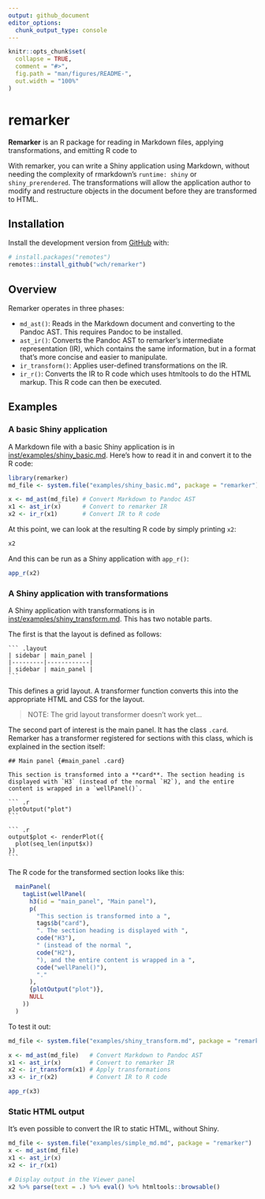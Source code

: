 ```yaml
---
output: github_document
editor_options: 
  chunk_output_type: console
---
```


<!-- README.md is generated from README.Rmd. Please edit that file -->

```r
knitr::opts_chunk$set(
  collapse = TRUE,
  comment = "#>",
  fig.path = "man/figures/README-",
  out.width = "100%"
)
```

# remarker

<!-- badges: start -->
<!-- badges: end -->

**Remarker** is an R package for reading in Markdown files, applying transformations, and emitting R code to 

With remarker, you can write a Shiny application using Markdown, without needing the complexity of rmarkdown's `runtime: shiny` or `shiny_prerendered`. The transformations will allow the application author to modify and restructure objects in the document before they are transformed to HTML. 


## Installation

Install the development version from [GitHub](https://github.com/) with:

``` r
# install.packages("remotes")
remotes::install_github("wch/remarker")
```

## Overview

Remarker operates in three phases:

* `md_ast()`: Reads in the Markdown document and converting to the Pandoc AST. This requires Pandoc to be installed.
* `ast_ir()`: Converts the Pandoc AST to remarker's intermediate representation (IR), which contains the same information, but in a format that's more concise and easier to manipulate.
* `ir_transform()`: Applies user-defined transformations on the IR.
* `ir_r()`: Converts the IR to R code which uses htmltools to do the HTML markup. This R code can then be executed.

## Examples

### A basic Shiny application

A Markdown file with a basic Shiny application is in [inst/examples/shiny_basic.md](inst/examples/shiny_basic.md). Here's how to read it in and convert it to the R code:

```r
library(remarker)
md_file <- system.file("examples/shiny_basic.md", package = "remarker")

x <- md_ast(md_file) # Convert Markdown to Pandoc AST
x1 <- ast_ir(x)      # Convert to remarker IR
x2 <- ir_r(x1)       # Convert IR to R code
```

At this point, we can look at the resulting R code by simply printing `x2`:

```r
x2
```

And this can be run as a Shiny application with `app_r()`:

```r
app_r(x2)
```


### A Shiny application with transformations

A Shiny application with transformations is in [inst/examples/shiny_transform.md](inst/examples/shiny_transform.md). This has two notable parts.

The first is that the layout is defined as follows:

````
``` .layout
| sidebar | main_panel |
|---------|------------|
| sidebar | main_panel |
```
````

This defines a grid layout. A transformer function converts this into the appropriate HTML and CSS for the layout.

> NOTE: The grid layout transformer doesn't work yet...

The second part of interest is the main panel. It has the class `.card`. Remarker has a transformer registered for sections with this class, which is explained in the section itself:

````
## Main panel {#main_panel .card}

This section is transformed into a **card**. The section heading is displayed with `H3` (instead of the normal `H2`), and the entire content is wrapped in a `wellPanel()`.

``` .r
plotOutput("plot")
```

``` .r
output$plot <- renderPlot({
  plot(seq_len(input$x))
})
```
````

The R code for the transformed section looks like this:

``` r
  mainPanel(
    tagList(wellPanel(
      h3(id = "main_panel", "Main panel"),
      p(
        "This section is transformed into a ",
        tags$b("card"),
        ". The section heading is displayed with ",
        code("H3"),
        " (instead of the normal ",
        code("H2"),
        "), and the entire content is wrapped in a ",
        code("wellPanel()"),
        "."
      ),
      {plotOutput("plot")},
      NULL
    ))
  )
```

To test it out:

```r
md_file <- system.file("examples/shiny_transform.md", package = "remarker")

x <- md_ast(md_file)   # Convert Markdown to Pandoc AST
x1 <- ast_ir(x)        # Convert to remarker IR
x2 <- ir_transform(x1) # Apply transformations
x3 <- ir_r(x2)         # Convert IR to R code

app_r(x3)
```


### Static HTML output

It's even possible to convert the IR to static HTML, without Shiny.

```r
md_file <- system.file("examples/simple_md.md", package = "remarker")
x <- md_ast(md_file)
x1 <- ast_ir(x)
x2 <- ir_r(x1)

# Display output in the Viewer panel
x2 %>% parse(text = .) %>% eval() %>% htmltools::browsable()
```
